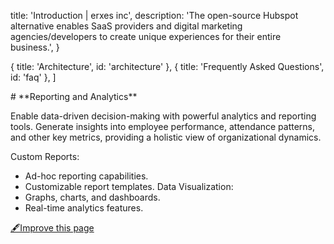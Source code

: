 
  title: 'Introduction | erxes inc',
  description:
    'The open-source Hubspot alternative enables SaaS providers and digital marketing agencies/developers to create unique experiences for their entire business.',
}

  { title: 'Architecture', id: 'architecture' },
  { title: 'Frequently Asked Questions', id: 'faq' },
]

<HeroPattern />
# **Reporting and Analytics**

Enable data-driven decision-making with powerful analytics and reporting tools. Generate insights into employee performance, attendance patterns, and other key metrics, providing a holistic view of organizational dynamics.

Custom Reports:
- Ad-hoc reporting capabilities.
- Customizable report templates.
Data Visualization:
- Graphs, charts, and dashboards.
- Real-time analytics features.


[🖋️Improve this page](https://github.com/erxes/erxes-docs/edit/main/src/app/requirement/employee/reports/page.mdx)
